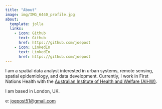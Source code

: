 ```yaml
---
title: "About"
image: img/IMG_6440_profile.jpg
about:
  template: jolla
  links:
    - icon: Github
      text: Github
      href: https://github.com/joepost
    - icon: LinkedIn
      text: LinkedIn
      href: https://github.com/joepost
---
```


I am a spatial data analyst interested in urban systems, remote sensing, spatial epidemiology, and data development. Currently, I work in First Nations Health with the [Australian Institute of Health and Welfare (AIHW)](https://www.aihw.gov.au/).

I am based in London, UK.

e: [joepost51\@gmail.com](mailto:joepost51@gmail.com)